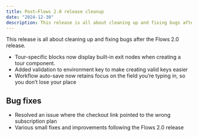 ```yaml
---
title: Post–Flows 2.0 release cleanup
date: "2024-12-30"
description: This release is all about cleaning up and fixing bugs after the Flows 2.0 release.
---
```


This release is all about cleaning up and fixing bugs after the Flows 2.0 release.

- Tour-specific blocks now display built-in exit nodes when creating a tour component.
- Added validation to environment key to make creating valid keys easier
- Workflow auto-save now retains focus on the field you’re typing in, so you don’t lose your place

## Bug fixes

- Resolved an issue where the checkout link pointed to the wrong subscription plan
- Various small fixes and improvements following the Flows 2.0 release
